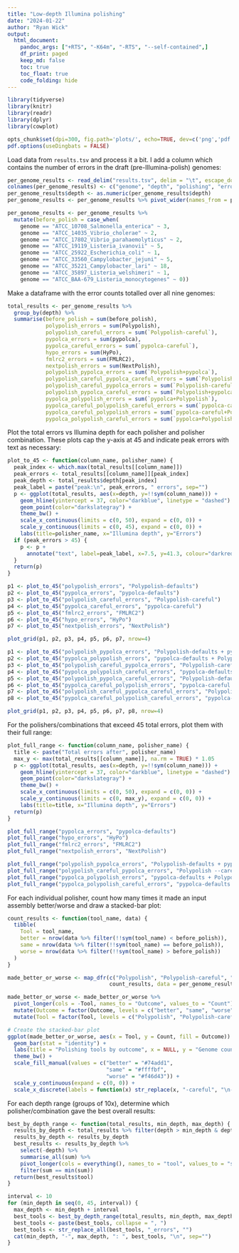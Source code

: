 ```yaml
---
title: "Low-depth Illumina polishing"
date: "2024-01-22"
author: "Ryan Wick"
output:
  html_document:
    pandoc_args: ["+RTS", "-K64m", "-RTS", "--self-contained",]
    df_print: paged
    keep_md: false
    toc: true
    toc_float: true
    code_folding: hide
---
```

```r
library(tidyverse)
library(knitr)
library(readr)
library(dplyr)
library(cowplot)

opts_chunk$set(dpi=300, fig.path='plots/', echo=TRUE, dev=c('png','pdf'), warning=FALSE, message=FALSE)
pdf.options(useDingbats = FALSE)
```


Load data from `results.tsv` and process it a bit. I add a column which contains the number of errors in the draft (pre-Illumina-polish) genomes:
```r
per_genome_results <- read_delim("results.tsv", delim = "\t", escape_double = FALSE, trim_ws = TRUE)
colnames(per_genome_results) <- c("genome", "depth", "polishing", "errors")
per_genome_results$depth <- as.numeric(per_genome_results$depth)
per_genome_results <- per_genome_results %>% pivot_wider(names_from = polishing, values_from = errors)

per_genome_results <- per_genome_results %>%
  mutate(before_polish = case_when(
    genome == "ATCC_10708_Salmonella_enterica" ~ 3,
    genome == "ATCC_14035_Vibrio_cholerae" ~ 2,
    genome == "ATCC_17802_Vibrio_parahaemolyticus" ~ 2,
    genome == "ATCC_19119_Listeria_ivanovii" ~ 5,
    genome == "ATCC_25922_Escherichia_coli" ~ 1,
    genome == "ATCC_33560_Campylobacter_jejuni" ~ 5,
    genome == "ATCC_35221_Campylobacter_lari" ~ 18,
    genome == "ATCC_35897_Listeria_welshimeri" ~ 1,
    genome == "ATCC_BAA-679_Listeria_monocytogenes" ~ 0))
```

Make a dataframe with the error counts totalled over all nine genomes:
```r
total_results <- per_genome_results %>%
  group_by(depth) %>%
  summarise(before_polish = sum(before_polish),
            polypolish_errors = sum(Polypolish),
            polypolish_careful_errors = sum(`Polypolish-careful`),
            pypolca_errors = sum(pypolca),
            pypolca_careful_errors = sum(`pypolca-careful`),
            hypo_errors = sum(HyPo),
            fmlrc2_errors = sum(FMLRC2),
            nextpolish_errors = sum(NextPolish),
            polypolish_pypolca_errors = sum(`Polypolish+pypolca`),
            polypolish_careful_pypolca_careful_errors = sum(`Polypolish-careful+pypolca-careful`),
            polypolish_careful_pypolca_errors = sum(`Polypolish-careful+pypolca`),
            polypolish_pypolca_careful_errors = sum(`Polypolish+pypolca-careful`),
            pypolca_polypolish_errors = sum(`pypolca+Polypolish`),
            pypolca_careful_polypolish_careful_errors = sum(`pypolca-careful+Polypolish-careful`),
            pypolca_careful_polypolish_errors = sum(`pypolca-careful+Polypolish`),
            pypolca_polypolish_careful_errors = sum(`pypolca+Polypolish-careful`))
```

Plot the total errors vs Illumina depth for each polisher and polisher combination. These plots cap the y-axis at 45 and indicate peak errors with text as necessary:
```r
plot_to_45 <- function(column_name, polisher_name) {
  peak_index <- which.max(total_results[[column_name]])
  peak_errors <- total_results[[column_name]][peak_index]
  peak_depth <- total_results$depth[peak_index]
  peak_label = paste("peak:\n", peak_errors, " errors", sep="")
  p <- ggplot(total_results, aes(x=depth, y=!!sym(column_name))) +
    geom_hline(yintercept = 37, color="darkblue", linetype = "dashed") +
    geom_point(color="darkslategray") + 
    theme_bw() +
    scale_x_continuous(limits = c(0, 50), expand = c(0, 0)) +
    scale_y_continuous(limits = c(0, 45), expand = c(0, 0)) +
    labs(title=polisher_name, x="Illumina depth", y="Errors")
  if (peak_errors > 45) {
    p <- p +
      annotate("text", label=peak_label, x=7.5, y=41.3, colour="darkred", lineheight = 0.9)
  }
  return(p)
}

p1 <- plot_to_45("polypolish_errors", "Polypolish-defaults")
p2 <- plot_to_45("pypolca_errors", "pypolca-defaults")
p3 <- plot_to_45("polypolish_careful_errors", "Polypolish-careful")
p4 <- plot_to_45("pypolca_careful_errors", "pypolca-careful")
p5 <- plot_to_45("fmlrc2_errors", "FMLRC2")
p6 <- plot_to_45("hypo_errors", "HyPo")
p7 <- plot_to_45("nextpolish_errors", "NextPolish")

plot_grid(p1, p2, p3, p4, p5, p6, p7, nrow=4)
```
```r
p1 <- plot_to_45("polypolish_pypolca_errors", "Polypolish-defaults + pypolca-defaults")
p2 <- plot_to_45("pypolca_polypolish_errors", "pypolca-defaults + Polypolish-defaults")
p3 <- plot_to_45("polypolish_careful_pypolca_errors", "Polypolish-careful + pypolca-defaults")
p4 <- plot_to_45("pypolca_polypolish_careful_errors", "pypolca-defaults + Polypolish-careful")
p5 <- plot_to_45("polypolish_pypolca_careful_errors", "Polypolish-defaults + pypolca-careful")
p6 <- plot_to_45("pypolca_careful_polypolish_errors", "pypolca-careful + Polypolish-defaults")
p7 <- plot_to_45("polypolish_careful_pypolca_careful_errors", "Polypolish-careful + pypolca-careful")
p8 <- plot_to_45("pypolca_careful_polypolish_careful_errors", "pypolca-careful + Polypolish-careful")

plot_grid(p1, p2, p3, p4, p5, p6, p7, p8, nrow=4)
```

For the polishers/combinations that exceed 45 total errors, plot them with their full range:
```r
plot_full_range <- function(column_name, polisher_name) {
  title <- paste("Total errors after", polisher_name)
  max_y <- max(total_results[[column_name]], na.rm = TRUE) * 1.05
  p <- ggplot(total_results, aes(x=depth, y=!!sym(column_name))) +
    geom_hline(yintercept = 37, color="darkblue", linetype = "dashed") +
    geom_point(color="darkslategray") +
    theme_bw() +
    scale_x_continuous(limits = c(0, 50), expand = c(0, 0)) +
    scale_y_continuous(limits = c(0, max_y), expand = c(0, 0)) +
    labs(title=title, x="Illumina depth", y="Errors")
  return(p)
}

plot_full_range("pypolca_errors", "pypolca-defaults")
plot_full_range("hypo_errors", "HyPo")
plot_full_range("fmlrc2_errors", "FMLRC2")
plot_full_range("nextpolish_errors", "NextPolish")

plot_full_range("polypolish_pypolca_errors", "Polypolish-defaults + pypolca-defaults")
plot_full_range("polypolish_careful_pypolca_errors", "Polypolish --careful + pypolca-defaults")
plot_full_range("pypolca_polypolish_errors", "pypolca-defaults + Polypolish-defaults")
plot_full_range("pypolca_polypolish_careful_errors", "pypolca-defaults + Polypolish --careful")
```

For each individual polisher, count how many times it made an input assembly better/worse and draw a stacked-bar plot:
```r
count_results <- function(tool_name, data) {
  tibble(
    Tool = tool_name,
    better = nrow(data %>% filter(!!sym(tool_name) < before_polish)),
    same = nrow(data %>% filter(!!sym(tool_name) == before_polish)),
    worse = nrow(data %>% filter(!!sym(tool_name) > before_polish))
  )
}

made_better_or_worse <- map_dfr(c("Polypolish", "Polypolish-careful", "pypolca", "pypolca-careful", "HyPo", "FMLRC2", "NextPolish"),
                                count_results, data = per_genome_results)

made_better_or_worse <- made_better_or_worse %>%
  pivot_longer(cols = -Tool, names_to = "Outcome", values_to = "Count") %>%
  mutate(Outcome = factor(Outcome, levels = c("better", "same", "worse"))) %>%
  mutate(Tool = factor(Tool, levels = c("Polypolish", "Polypolish-careful", "pypolca", "pypolca-careful", "FMLRC2", "HyPo", "NextPolish")))

# Create the stacked-bar plot
ggplot(made_better_or_worse, aes(x = Tool, y = Count, fill = Outcome)) +
  geom_bar(stat = "identity") +
  labs(title = "Polishing tools by outcome", x = NULL, y = "Genome count") +
  theme_bw() +
  scale_fill_manual(values = c("better" = "#74add1",
                               "same" = "#ffffbf",
                               "worse" = "#f46d43")) +
  scale_y_continuous(expand = c(0, 0)) + 
  scale_x_discrete(labels = function(x) str_replace(x, "-careful", "\n--careful"))
```

For each depth range (groups of 10x), determine which polisher/combination gave the best overall results:
```r
best_by_depth_range <- function(total_results, min_depth, max_depth) {
  results_by_depth <- total_results %>% filter(depth > min_depth & depth <= max_depth)
  results_by_depth <- results_by_depth
  best_results <- results_by_depth %>%
    select(-depth) %>%
    summarise_all(sum) %>%
    pivot_longer(cols = everything(), names_to = "tool", values_to = "sum") %>%
    filter(sum == min(sum))
  return(best_results$tool)
}

interval <- 10
for (min_depth in seq(0, 45, interval)) {
  max_depth <- min_depth + interval
  best_tools <- best_by_depth_range(total_results, min_depth, max_depth)
  best_tools <- paste(best_tools, collapse = ", ")
  best_tools <- str_replace_all(best_tools, "_errors", "")
  cat(min_depth, "-", max_depth, ": ", best_tools, "\n", sep="")
}
```
